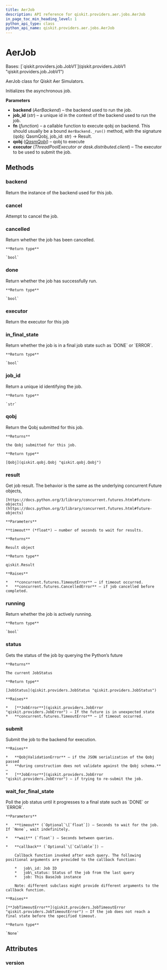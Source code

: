 ```yaml
---
title: AerJob
description: API reference for qiskit.providers.aer.jobs.AerJob
in_page_toc_min_heading_level: 1
python_api_type: class
python_api_name: qiskit.providers.aer.jobs.AerJob
---
```


# AerJob

<Class id="qiskit.providers.aer.jobs.AerJob" isDedicatedPage={true} github="https://github.com/qiskit/qiskit-aer/tree/stable/0.10/qiskit/providers/aer/jobs/aerjob.py" signature="AerJob(backend, job_id, fn, qobj, executor=None)">
  Bases: [`qiskit.providers.job.JobV1`](qiskit.providers.JobV1 "qiskit.providers.job.JobV1")

  AerJob class for Qiskit Aer Simulators.

  Initializes the asynchronous job.

  **Parameters**

  *   **backend** (*AerBackend*) – the backend used to run the job.
  *   **job\_id** (*str*) – a unique id in the context of the backend used to run the job.
  *   **fn** (*function*) – a callable function to execute qobj on backend. This should usually be a bound `AerBackend._run()` method, with the signature (qobj: QasmQobj, job\_id: str) -> Result.
  *   **qobj** ([*QasmQobj*](qiskit.qobj.QasmQobj "qiskit.qobj.QasmQobj")) – qobj to execute
  *   **executor** (*ThreadPoolExecutor or dask.distributed.client*) – The executor to be used to submit the job.

  ## Methods

  ### backend

  <Function id="qiskit.providers.aer.jobs.AerJob.backend" name="backend" signature="AerJob.backend()">
    Return the instance of the backend used for this job.
  </Function>

  ### cancel

  <Function id="qiskit.providers.aer.jobs.AerJob.cancel" name="cancel" signature="AerJob.cancel()">
    Attempt to cancel the job.
  </Function>

  ### cancelled

  <Function id="qiskit.providers.aer.jobs.AerJob.cancelled" name="cancelled" signature="AerJob.cancelled()">
    Return whether the job has been cancelled.

    **Return type**

    `bool`
  </Function>

  ### done

  <Function id="qiskit.providers.aer.jobs.AerJob.done" name="done" signature="AerJob.done()">
    Return whether the job has successfully run.

    **Return type**

    `bool`
  </Function>

  ### executor

  <Function id="qiskit.providers.aer.jobs.AerJob.executor" name="executor" signature="AerJob.executor()">
    Return the executor for this job
  </Function>

  ### in\_final\_state

  <Function id="qiskit.providers.aer.jobs.AerJob.in_final_state" name="in_final_state" signature="AerJob.in_final_state()">
    Return whether the job is in a final job state such as `DONE` or `ERROR`.

    **Return type**

    `bool`
  </Function>

  ### job\_id

  <Function id="qiskit.providers.aer.jobs.AerJob.job_id" name="job_id" signature="AerJob.job_id()">
    Return a unique id identifying the job.

    **Return type**

    `str`
  </Function>

  ### qobj

  <Function id="qiskit.providers.aer.jobs.AerJob.qobj" name="qobj" signature="AerJob.qobj()">
    Return the Qobj submitted for this job.

    **Returns**

    the Qobj submitted for this job.

    **Return type**

    [Qobj](qiskit.qobj.Qobj "qiskit.qobj.Qobj")
  </Function>

  ### result

  <Function id="qiskit.providers.aer.jobs.AerJob.result" name="result" signature="AerJob.result(timeout=None)">
    Get job result. The behavior is the same as the underlying concurrent Future objects,

    [https://docs.python.org/3/library/concurrent.futures.html#future-objects](https://docs.python.org/3/library/concurrent.futures.html#future-objects)

    **Parameters**

    **timeout** (*float*) – number of seconds to wait for results.

    **Returns**

    Result object

    **Return type**

    qiskit.Result

    **Raises**

    *   **concurrent.futures.TimeoutError** – if timeout occurred.
    *   **concurrent.futures.CancelledError** – if job cancelled before completed.
  </Function>

  ### running

  <Function id="qiskit.providers.aer.jobs.AerJob.running" name="running" signature="AerJob.running()">
    Return whether the job is actively running.

    **Return type**

    `bool`
  </Function>

  ### status

  <Function id="qiskit.providers.aer.jobs.AerJob.status" name="status" signature="AerJob.status()">
    Gets the status of the job by querying the Python’s future

    **Returns**

    The current JobStatus

    **Return type**

    [JobStatus](qiskit.providers.JobStatus "qiskit.providers.JobStatus")

    **Raises**

    *   [**JobError**](qiskit.providers.JobError "qiskit.providers.JobError") – If the future is in unexpected state
    *   **concurrent.futures.TimeoutError** – if timeout occurred.
  </Function>

  ### submit

  <Function id="qiskit.providers.aer.jobs.AerJob.submit" name="submit" signature="AerJob.submit()">
    Submit the job to the backend for execution.

    **Raises**

    *   **QobjValidationError** – if the JSON serialization of the Qobj passed
    *   **during construction does not validate against the Qobj schema.** –
    *   [**JobError**](qiskit.providers.JobError "qiskit.providers.JobError") – if trying to re-submit the job.
  </Function>

  ### wait\_for\_final\_state

  <Function id="qiskit.providers.aer.jobs.AerJob.wait_for_final_state" name="wait_for_final_state" signature="AerJob.wait_for_final_state(timeout=None, wait=5, callback=None)">
    Poll the job status until it progresses to a final state such as `DONE` or `ERROR`.

    **Parameters**

    *   **timeout** (`Optional`\[`float`]) – Seconds to wait for the job. If `None`, wait indefinitely.

    *   **wait** (`float`) – Seconds between queries.

    *   **callback** (`Optional`\[`Callable`]) –

        Callback function invoked after each query. The following positional arguments are provided to the callback function:

        *   job\_id: Job ID
        *   job\_status: Status of the job from the last query
        *   job: This BaseJob instance

        Note: different subclass might provide different arguments to the callback function.

    **Raises**

    [**JobTimeoutError**](qiskit.providers.JobTimeoutError "qiskit.providers.JobTimeoutError") – If the job does not reach a final state before the specified timeout.

    **Return type**

    `None`
  </Function>

  ## Attributes

  ### version

  <Attribute id="qiskit.providers.aer.jobs.AerJob.version" name="version" attributeValue="= 1" />
</Class>

